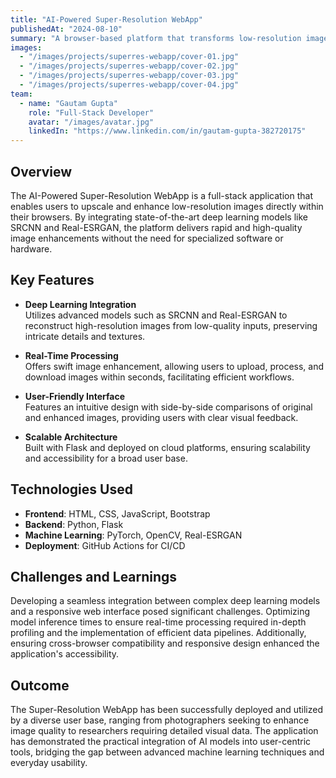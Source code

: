 ---
title: "AI-Powered Super-Resolution WebApp"
publishedAt: "2024-08-10"
summary: "A browser-based platform that transforms low-resolution images into high-fidelity visuals using deep learning models like SRCNN and Real-ESRGAN, offering real-time enhancement for diverse applications."
images:
  - "/images/projects/superres-webapp/cover-01.jpg"
  - "/images/projects/superres-webapp/cover-02.jpg"
  - "/images/projects/superres-webapp/cover-03.jpg"
  - "/images/projects/superres-webapp/cover-04.jpg"
team:
  - name: "Gautam Gupta"
    role: "Full-Stack Developer"
    avatar: "/images/avatar.jpg"
    linkedIn: "https://www.linkedin.com/in/gautam-gupta-382720175"
---

## Overview

The AI-Powered Super-Resolution WebApp is a full-stack application that enables users to upscale and enhance low-resolution images directly within their browsers. By integrating state-of-the-art deep learning models like SRCNN and Real-ESRGAN, the platform delivers rapid and high-quality image enhancements without the need for specialized software or hardware.

## Key Features

- **Deep Learning Integration**  
  Utilizes advanced models such as SRCNN and Real-ESRGAN to reconstruct high-resolution images from low-quality inputs, preserving intricate details and textures.

- **Real-Time Processing**  
  Offers swift image enhancement, allowing users to upload, process, and download images within seconds, facilitating efficient workflows.

- **User-Friendly Interface**  
  Features an intuitive design with side-by-side comparisons of original and enhanced images, providing users with clear visual feedback.

- **Scalable Architecture**  
  Built with Flask and deployed on cloud platforms, ensuring scalability and accessibility for a broad user base.

## Technologies Used

- **Frontend**: HTML, CSS, JavaScript, Bootstrap  
- **Backend**: Python, Flask  
- **Machine Learning**: PyTorch, OpenCV, Real-ESRGAN  
- **Deployment**: GitHub Actions for CI/CD

## Challenges and Learnings

Developing a seamless integration between complex deep learning models and a responsive web interface posed significant challenges. Optimizing model inference times to ensure real-time processing required in-depth profiling and the implementation of efficient data pipelines. Additionally, ensuring cross-browser compatibility and responsive design enhanced the application's accessibility.

## Outcome

The Super-Resolution WebApp has been successfully deployed and utilized by a diverse user base, ranging from photographers seeking to enhance image quality to researchers requiring detailed visual data. The application has demonstrated the practical integration of AI models into user-centric tools, bridging the gap between advanced machine learning techniques and everyday usability.
